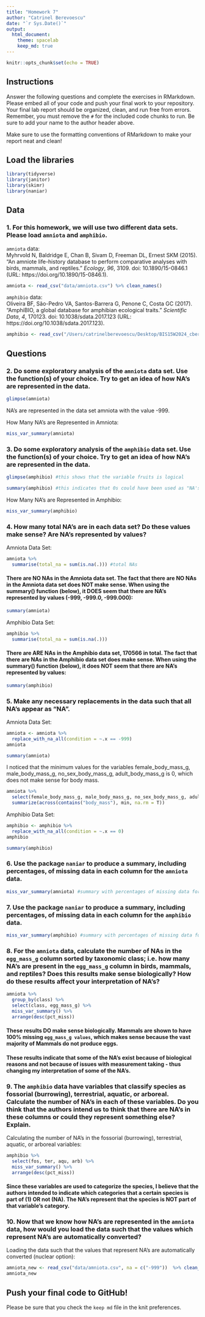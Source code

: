 ```yaml
---
title: "Homework 7"
author: "Catrinel Berevoescu"
date: "`r Sys.Date()`"
output:
  html_document: 
    theme: spacelab
    keep_md: true
---
```


```r
knitr::opts_chunk$set(echo = TRUE)
```

## Instructions
Answer the following questions and complete the exercises in RMarkdown. Please embed all of your code and push your final work to your repository. Your final lab report should be organized, clean, and run free from errors. Remember, you must remove the `#` for the included code chunks to run. Be sure to add your name to the author header above.  

Make sure to use the formatting conventions of RMarkdown to make your report neat and clean!  

## Load the libraries
```r
library(tidyverse)
library(janitor)
library(skimr)
library(naniar)
``` 

## Data   

### 1. For this homework, we will use two different data sets. Please load `amniota` and `amphibio`.  

`amniota` data:  
Myhrvold N, Baldridge E, Chan B, Sivam D, Freeman DL, Ernest SKM (2015). “An amniote life-history
database to perform comparative analyses with birds, mammals, and reptiles.” _Ecology_, *96*, 3109.
doi: 10.1890/15-0846.1 (URL: https://doi.org/10.1890/15-0846.1).    

```r
amniota <- read_csv("data/amniota.csv") %>% clean_names()
```

`amphibio` data:  
Oliveira BF, São-Pedro VA, Santos-Barrera G, Penone C, Costa GC (2017). “AmphiBIO, a global database
for amphibian ecological traits.” _Scientific Data_, *4*, 170123. doi: 10.1038/sdata.2017.123 (URL:
https://doi.org/10.1038/sdata.2017.123).   

```r
amphibio <- read_csv("/Users/catrinelberevoescu/Desktop/BIS15W2024_cberevoescu/lab8/data/amphibio.csv") %>% clean_names()
```

## Questions    

### 2. Do some exploratory analysis of the `amniota` data set. Use the function(s) of your choice. Try to get an idea of how NA's are represented in the data.    

```r
glimpse(amniota)
```

NA's are represented in the data set amniota with the value -999.    

How Many NA's are Represented in Amniota:    

```r
miss_var_summary(amniota)
```

### 3. Do some exploratory analysis of the `amphibio` data set. Use the function(s) of your choice. Try to get an idea of how NA's are represented in the data.  

```r
glimpse(amphibio) #this shows that the variable fruits is logical
```

```r
summary(amphibio) #this indicates that 0s could have been used as "NA's" for the variables dir, lar, viv, considering that the data in these columns is binary as in other columns in this data set
```

How Many NA's are Represented in Amphibio:    

```r
miss_var_summary(amphibio)
```

### 4. How many total NA's are in each data set? Do these values make sense? Are NA's represented by values?    

Amniota Data Set:   

```r
amniota %>% 
  summarise(total_na = sum(is.na(.))) #total NAs
```

#### There are NO NAs in the Amniota data set. The fact that there are NO NAs in the Amniota data set does NOT make sense. When using the summary() function (below), it DOES seem that there are NA's represented by values (-999, -999.0, -999.000):    

```r
summary(amniota)
```

Amphibio Data Set:   

```r
amphibio %>% 
  summarise(total_na = sum(is.na(.)))
```

#### There are ARE NAs in the Amphibio data set, 170566 in total. The fact that there are NAs in the Amphibio data set does make sense. When using the summary() function (below), it does NOT seem that there are NA's represented by values:    

```r
summary(amphibio)
```

### 5. Make any necessary replacements in the data such that all NA's appear as "NA".  

Amniota Data Set:    

```r
amniota <- amniota %>% 
  replace_with_na_all(condition = ~.x == -999)
amniota
```

```r
summary(amniota)
```

I noticed that the minimum values for the variables female_body_mass_g, male_body_mass_g, no_sex_body_mass_g, adult_body_mass_g is 0, which does not make sense for body mass.   

```r
amniota %>% 
  select(female_body_mass_g, male_body_mass_g, no_sex_body_mass_g, adult_body_mass_g) %>% 
  summarize(across(contains("body_mass"), min, na.rm = T))
```

Amphibio Data Set:   

```r
amphibio <- amphibio %>% 
  replace_with_na_all(condition = ~.x == 0)
amphibio
```

```r
summary(amphibio)
```

### 6. Use the package `naniar` to produce a summary, including percentages, of missing data in each column for the `amniota` data.  

```r
miss_var_summary(amniota) #summary with percentages of missing data for each variable in amniota data
```

### 7. Use the package `naniar` to produce a summary, including percentages, of missing data in each column for the `amphibio` data.    

```r
miss_var_summary(amphibio) #summary with percentages of missing data for each variable in amphibio data
```

### 8. For the `amniota` data, calculate the number of NAs in the `egg_mass_g` column sorted by taxonomic class; i.e. how many NA's are present in the `egg_mass_g` column in birds, mammals, and reptiles? Does this results make sense biologically? How do these results affect your interpretation of NA's?    

```r
amniota %>%
  group_by(class) %>%
  select(class, egg_mass_g) %>% 
  miss_var_summary() %>% 
  arrange(desc(pct_miss))
```

#### These results DO make sense biologically. Mammals are shown to have 100% missing `egg_mass_g values`, which makes sense because the vast majority of Mammals do not produce eggs.   
#### These results indicate that some of the NA's exist because of biological reasons and not because of issues with measurement taking - thus changing my interpretation of some of the NA's.    

### 9. The `amphibio` data have variables that classify species as fossorial (burrowing), terrestrial, aquatic, or arboreal. Calculate the number of NA's in each of these variables. Do you think that the authors intend us to think that there are NA's in these columns or could they represent something else? Explain.     

Calculating the number of NA's in the fossorial (burrowing), terrestrial, aquatic, or arboreal variables:   

```r
amphibio %>%
  select(fos, ter, aqu, arb) %>% 
  miss_var_summary() %>% 
  arrange(desc(pct_miss))
```

#### Since these variables are used to categorize the species, I believe that the authors intended to indicate which categories that a certain species is part of (1) OR not (NA). The NA's represent that the species is NOT part of that variable's category.    

### 10. Now that we know how NA's are represented in the `amniota` data, how would you load the data such that the values which represent NA's are automatically converted?     

Loading the data such that the values that represent NA's are automatically converted (nuclear option):     

```r
amniota_new <- read_csv("data/amniota.csv", na = c("-999"))  %>% clean_names()
amniota_new
```

## Push your final code to GitHub!
Please be sure that you check the `keep md` file in the knit preferences.  